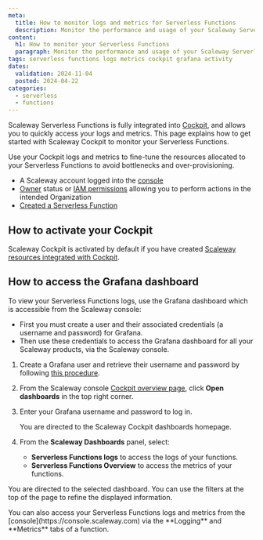 ```yaml
---
meta:
  title: How to monitor logs and metrics for Serverless Functions
  description: Monitor the performance and usage of your Scaleway Serverless Functions.
content:
  h1: How to monitor your Serverless Functions
  paragraph: Monitor the performance and usage of your Scaleway Serverless Functions.
tags: serverless functions logs metrics cockpit grafana activity
dates:
  validation: 2024-11-04
  posted: 2024-04-22
categories:
  - serverless
  - functions
---
```


Scaleway Serverless Functions is fully integrated into [Cockpit](/cockpit/quickstart/), and allows you to quickly access your logs and metrics. This page explains how to get started with Scaleway Cockpit to monitor your Serverless Functions.

<Message type="tip">
Use your Cockpit logs and metrics to fine-tune the resources allocated to your Serverless Functions to avoid bottlenecks and over-provisioning.
</Message>

<Macro id="requirements" />

- A Scaleway account logged into the [console](https://console.scaleway.com)
- [Owner](/iam/concepts/#owner) status or [IAM permissions](/iam/concepts/#permission) allowing you to perform actions in the intended Organization
- [Created a Serverless Function](/serverless-functions/how-to/create-a-function/)

## How to activate your Cockpit

Scaleway Cockpit is activated by default if you have created [Scaleway resources integrated with Cockpit](/cockpit/reference-content/cockpit-limitations/#product-integration-into-cockpit).

## How to access the Grafana dashboard

To view your Serverless Functions logs, use the Grafana dashboard which is accessible from the Scaleway console:
  - First you must create a user and their associated credentials (a username and password) for Grafana.
  - Then use these credentials to access the Grafana dashboard for all your Scaleway products, via the Scaleway console.

1. Create a Grafana user and retrieve their username and password by following [this procedure](/cockpit/how-to/retrieve-grafana-credentials/).

2. From the Scaleway console [Cockpit overview page](https://console.scaleway.com/cockpit/overview), click **Open dashboards** in the top right corner.

3. Enter your Grafana username and password to log in.

    You are directed to the Scaleway Cockpit dashboards homepage.

4. From the **Scaleway Dashboards** panel, select:
    - **Serverless Functions logs** to access the logs of your functions.
    - **Serverless Functions Overview** to access the metrics of your functions.

  You are directed to the selected dashboard. You can use the filters at the top of the page to refine the displayed information.

<Message type="note">
  You can also access your Serverless Functions logs and metrics from the [console](https://console.scaleway.com) via the **Logging** and **Metrics** tabs of a function.
</Message>
